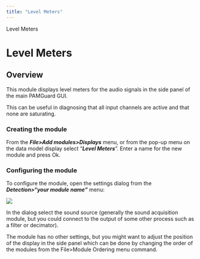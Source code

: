 ```yaml
---
title: "Level Meters"
---
```

 Level Meters  

Level Meters
============

Overview
--------

  

This module displays level meters for the audio signals in the side panel of the main PAMGuard GUI.

This can be useful in diagnosing that all input channels are active and that none are saturating.

### Creating the module

From the _**File>Add modules>Displays**_ menu, or from the pop-up menu on the data model display select "_**Level Meters**_". Enter a name for the new module and press Ok.

### Configuring the module

To configure the module, open the settings dialog from the _**Detection>"your module name"**_ menu:

  
![](Images/LevelMeters.png)  

In the dialog select the sound source (generally the sound acquisition module, but you could connect to the output of some other process such as a filter or decimator).

The module has no other settings, but you might want to adjust the position of the display in the side panel which can be done by changing the order of the modules from the File>Module Ordering menu command.
